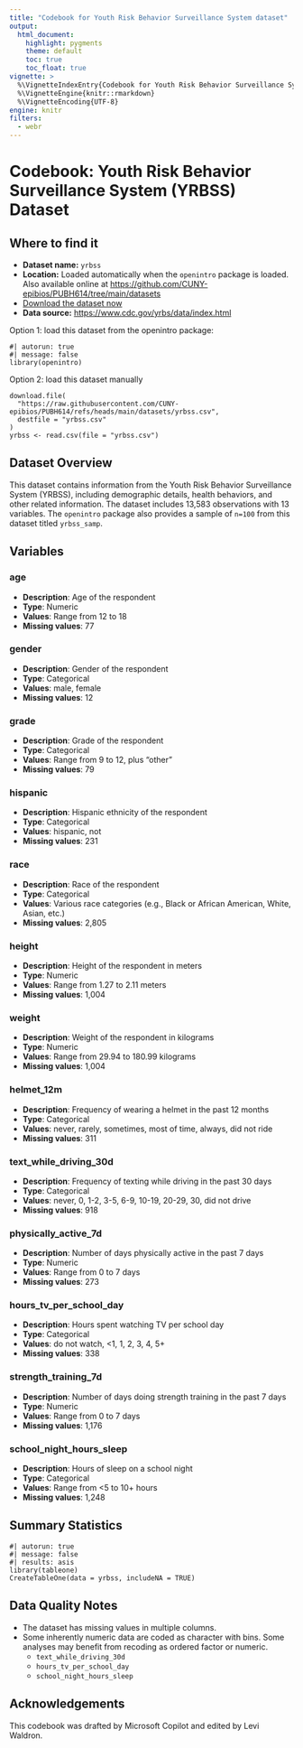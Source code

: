 ```yaml
---
title: "Codebook for Youth Risk Behavior Surveillance System dataset"
output:
  html_document:
    highlight: pygments
    theme: default
    toc: true
    toc_float: true
vignette: >
  %\VignetteIndexEntry{Codebook for Youth Risk Behavior Surveillance System dataset}
  %\VignetteEngine{knitr::rmarkdown}
  %\VignetteEncoding{UTF-8}
engine: knitr
filters:
  - webr
---
```


# Codebook: Youth Risk Behavior Surveillance System (YRBSS) Dataset

## Where to find it
- **Dataset name:** `yrbss`
- **Location:** Loaded automatically when the `openintro` package is loaded. Also available online at [https://github.com/CUNY-epibios/PUBH614/tree/main/datasets](https://github.com/CUNY-epibios/PUBH614/tree/main/datasets)
- [Download the dataset now](https://raw.githubusercontent.com/CUNY-epibios/PUBH614/main/datasets/yrbss.csv)
- **Data source:** [https://www.cdc.gov/yrbs/data/index.html](https://www.cdc.gov/yrbs/data/index.html)

Option 1: load this dataset from the openintro package:
```webr-r
#| autorun: true
#| message: false
library(openintro)
```

Option 2: load this dataset manually
```webr-r
download.file(
  "https://raw.githubusercontent.com/CUNY-epibios/PUBH614/refs/heads/main/datasets/yrbss.csv",
  destfile = "yrbss.csv"
)
yrbss <- read.csv(file = "yrbss.csv")
```

## Dataset Overview
This dataset contains information from the Youth Risk Behavior Surveillance System (YRBSS), including demographic details, health behaviors, and other related information. The dataset includes 13,583 observations with 13 variables. The `openintro` package also provides a sample of `n=100` from this dataset titled `yrbss_samp`.

## Variables

### age
- **Description**: Age of the respondent
- **Type**: Numeric
- **Values**: Range from 12 to 18
- **Missing values**: 77

### gender
- **Description**: Gender of the respondent
- **Type**: Categorical
- **Values**: male, female
- **Missing values**: 12

### grade
- **Description**: Grade of the respondent
- **Type**: Categorical
- **Values**: Range from 9 to 12, plus "other"
- **Missing values**: 79

### hispanic
- **Description**: Hispanic ethnicity of the respondent
- **Type**: Categorical
- **Values**: hispanic, not
- **Missing values**: 231

### race
- **Description**: Race of the respondent
- **Type**: Categorical
- **Values**: Various race categories (e.g., Black or African American, White, Asian, etc.)
- **Missing values**: 2,805

### height
- **Description**: Height of the respondent in meters
- **Type**: Numeric
- **Values**: Range from 1.27 to 2.11 meters
- **Missing values**: 1,004

### weight
- **Description**: Weight of the respondent in kilograms
- **Type**: Numeric
- **Values**: Range from 29.94 to 180.99 kilograms
- **Missing values**: 1,004

### helmet_12m
- **Description**: Frequency of wearing a helmet in the past 12 months
- **Type**: Categorical
- **Values**: never, rarely, sometimes, most of time, always, did not ride
- **Missing values**: 311

### text_while_driving_30d
- **Description**: Frequency of texting while driving in the past 30 days
- **Type**: Categorical
- **Values**: never, 0, 1-2, 3-5, 6-9, 10-19, 20-29, 30, did not drive
- **Missing values**: 918

### physically_active_7d
- **Description**: Number of days physically active in the past 7 days
- **Type**: Numeric
- **Values**: Range from 0 to 7 days
- **Missing values**: 273

### hours_tv_per_school_day
- **Description**: Hours spent watching TV per school day
- **Type**: Categorical
- **Values**: do not watch, <1, 1, 2, 3, 4, 5+
- **Missing values**: 338

### strength_training_7d
- **Description**: Number of days doing strength training in the past 7 days
- **Type**: Numeric
- **Values**: Range from 0 to 7 days
- **Missing values**: 1,176

### school_night_hours_sleep
- **Description**: Hours of sleep on a school night
- **Type**: Categorical
- **Values**: Range from <5 to 10+ hours
- **Missing values**: 1,248

## Summary Statistics

```webr-r
#| autorun: true
#| message: false
#| results: asis
library(tableone)
CreateTableOne(data = yrbss, includeNA = TRUE)
```

## Data Quality Notes
- The dataset has missing values in multiple columns.
- Some inherently numeric data are coded as character with bins. Some analyses
may benefit from recoding as ordered factor or numeric.
   - `text_while_driving_30d`
   - `hours_tv_per_school_day`
   - `school_night_hours_sleep`

## Acknowledgements
This codebook was drafted by Microsoft Copilot and edited by Levi Waldron.
